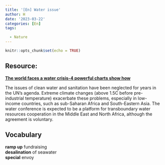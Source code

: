 ```yaml
---
title: '[En] Water issue'
author: H
date: '2023-03-22'
categories: [En]
tags:

  - Nature
---
```


```r
knitr::opts_chunk$set(echo = TRUE)
```

## Resource:
[**The world faces a water crisis-4 powerful charts show how**](https://www.nature.com/articles/d41586-023-00842-3)


The issues of clean water and sanitation have been neglected for years in the UN’s agenda. Extreme climate changes (above 1.5C before pre-industrial temperature) exacerbate these problems, especially in low-income countries, such as sub-Saharan Africa and South-Eastern Asia. The water conference is expected to be a platform for transboundary water  resources cooperation in the Middle East and North Africa, although the agreement is voluntary. 

## Vocabulary 

**ramp up** fundraising <br>
**desalination** of seawater <br>
**special** envoy <br>



